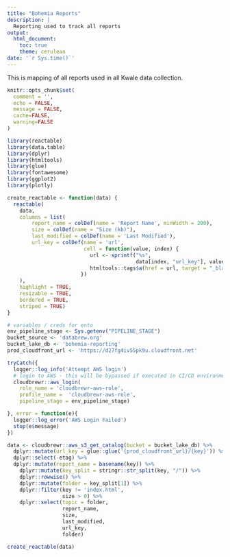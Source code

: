 ```yaml
---
title: "Bohemia Reports"
description: |
  Reporting used to track all reports
output:
  html_document:
    toc: true
    theme: cerulean
date: '`r Sys.time()`'
---
```


This is mapping of all reports used in all Kwale data collection.

```r
knitr::opts_chunk$set(
  comment = '', 
  echo = FALSE,
  message = FALSE,
  cache=FALSE,
  warning=FALSE
)
```

```r
library(reactable)
library(data.table)
library(dplyr)
library(htmltools)
library(glue)
library(fontawesome)
library(ggplot2)
library(plotly)
```


```r
create_reactable <- function(data) {
  reactable(
    data,
    columns = list(
        report_name = colDef(name = 'Report Name', minWidth = 200),
        size = colDef(name = "Size (kb)"),
        last_modified = colDef(name = 'Last Modified'),
        url_key = colDef(name = 'url',
                         cell = function(value, index) {
                           url <- sprintf("%s", 
                                          data[index, "url_key"], value)
                           htmltools::tags$a(href = url, target = "_blank", 'url')
                        })
    ),
    highlight = TRUE,
    resizable = TRUE,
    bordered = TRUE,
    striped = TRUE)
}
```

```r
# variables / creds for ento
env_pipeline_stage <- Sys.getenv("PIPELINE_STAGE")
bucket_source <- 'databrew.org'
bucket_lake_db <- 'bohemia-reporting'
prod_cloudfront_url <- 'https://d27fg4iv55pk9u.cloudfront.net'

tryCatch({
  logger::log_info('Attempt AWS login')
  # login to AWS - this will be bypassed if executed in CI/CD environment
  cloudbrewr::aws_login(
    role_name = 'cloudbrewr-aws-role',
    profile_name =  'cloudbrewr-aws-role',
    pipeline_stage = env_pipeline_stage)

}, error = function(e){
  logger::log_error('AWS Login Failed')
  stop(e$message)
})
```
```r
data <- cloudbrewr::aws_s3_get_catalog(bucket = bucket_lake_db) %>%
  dplyr::mutate(url_key = glue::glue('{prod_cloudfront_url}/{key}')) %>%
  dplyr::select(-etag) %>%
  dplyr::mutate(report_name = basename(key)) %>%
    dplyr::mutate(key_split = stringr::str_split(key, "/")) %>% 
    dplyr::rowwise() %>% 
    dplyr::mutate(folder = key_split[1]) %>% 
    dplyr::filter(key != 'index.html',
                  size > 0) %>%
    dplyr::select(topic = folder, 
                  report_name, 
                  size, 
                  last_modified, 
                  url_key, 
                  folder)
```

```r
create_reactable(data)
```
